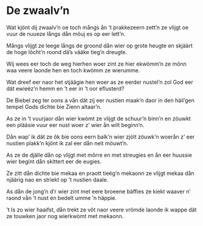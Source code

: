 
# De zwaalv’n

<PoemAudio src={fragment} performer={readers.anke} />

<PoemText>

Wat kjönt dij zwaalv’n oe toch mångs
ån ’t prakkezeern zett’n
ze vlijgt oe vuur de nuueze långs
dån möuj es op eer lett’n.

Mångs vlijgt ze leege långs de groond
dån wier op grote heugte
en skjäärt de hoge lôcht’n roond
dä’s vääke tieg’n dreugte.

Wij wees eer toch de weg hierhen
woer zint ze hier ekwömm’n
ze mônn waa veere laonde hen
en toch kwömm ze wierumme.

Wat dreef eer naor het stjäägie hen
woer as ze eerder nustel’n
zol God eer dät ewieëz’n hemm
en ’t eer in ’t oor eflusterd?

De Biebel zeg ter oons a vån
dät zij eer nustien maak’n
daor in den häil’gen tempel Gods
dichte bie Zienn altaar’n.

As ze in ’t vuurjaor dån wier kwòmt
ze vlijgt de schuur’n binn’n
en zöuwkt een plääsie vuur eer nust
woer z’ wier ån wilt beginn’n.

Dån wap’ ik dät ze ôk bie oons
eern balk’n wier zjölt zöuwk’n
woerån z’ eer nustien plakk’n kjönt
ik zal eer dån neit möuwt’n.

As ze de djälle dån op vlijgt
met môrre en met streugies
en ån eer huussie wier begint
dån skittert eer de eugies.

Ze zitt dån dichte bie mekaa
en praott tieëg’n mekaonn
ze vlijgt mekaa dån njäärig nao
en striekt op ’t nustien daale.

As dån de jong’n d’r wier zint
met eere broeene bäffies
ze kiekt waaver n’ raond vån ’t nust
en bedelt umme ’n häppie.

’t Is zo wier haaifst, dån trekt ze vôt
naor veere vrömde laonde
ik wappe dät ze touwken jaor
nog wierkwòmt met mekaonn.

</PoemText>
